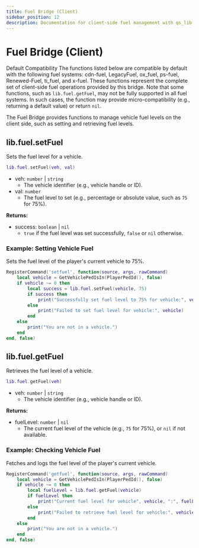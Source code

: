 ```yaml
---
title: Fuel Bridge (Client)
sidebar_position: 12
description: Documentation for client-side fuel management with qs_lib.
---
```



# Fuel Bridge (Client)

<Alert variant="info" className="mb-4">
  <AlertTitle>Default Compatibility</AlertTitle>
  <AlertDescription>
    The functions listed below are compatible by default with the following fuel systems: cdn-fuel, LegacyFuel, ox_fuel, ps-fuel, Renewed-Fuel, ti_fuel, and x-fuel. These functions represent the complete set of client-side fuel operations provided by this bridge. Note that some functions, such as <code>lib.fuel.getFuel</code>, may not be fully supported in all fuel systems. In such cases, the function may provide micro-compatibility (e.g., returning a default value) or return <code>nil</code>.
  </AlertDescription>
</Alert>

The Fuel Bridge provides functions to manage vehicle fuel levels on the client side, such as setting and retrieving fuel levels.

## lib.fuel.setFuel

Sets the fuel level for a vehicle.

```lua
lib.fuel.setFuel(veh, val)
```

- veh: `number` | `string`
  - The vehicle identifier (e.g., vehicle handle or ID).
- val: `number`
  - The fuel level to set (e.g., percentage or absolute value, such as `75` for 75%).

**Returns:**

- success: `boolean` | `nil`
  - `true` if the fuel level was set successfully, `false` or `nil` otherwise.

### Example: Setting Vehicle Fuel

Sets the fuel level of the player's current vehicle to 75%.

```lua title="Client: Setting Vehicle Fuel"
RegisterCommand('setfuel', function(source, args, rawCommand)
    local vehicle = GetVehiclePedIsIn(PlayerPedId(), false)
    if vehicle ~= 0 then
        local success = lib.fuel.setFuel(vehicle, 75)
        if success then
            print("Successfully set fuel level to 75% for vehicle:", vehicle)
        else
            print("Failed to set fuel level for vehicle:", vehicle)
        end
    else
        print("You are not in a vehicle.")
    end
end, false)
```

## lib.fuel.getFuel

Retrieves the fuel level of a vehicle.

```lua
lib.fuel.getFuel(veh)
```

- veh: `number` | `string`
  - The vehicle identifier (e.g., vehicle handle or ID).

**Returns:**

- fuelLevel: `number` | `nil`
  - The current fuel level of the vehicle (e.g., `75` for 75%), or `nil` if not available.

### Example: Checking Vehicle Fuel

Fetches and logs the fuel level of the player's current vehicle.

```lua title="Client: Checking Vehicle Fuel"
RegisterCommand('getfuel', function(source, args, rawCommand)
    local vehicle = GetVehiclePedIsIn(PlayerPedId(), false)
    if vehicle ~= 0 then
        local fuelLevel = lib.fuel.getFuel(vehicle)
        if fuelLevel then
            print("Current fuel level for vehicle", vehicle, ":", fuelLevel, "%")
        else
            print("Failed to retrieve fuel level for vehicle:", vehicle)
        end
    else
        print("You are not in a vehicle.")
    end
end, false)
```